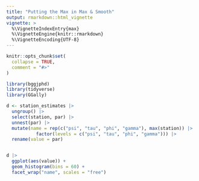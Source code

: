 ```yaml
---
title: "Putting the Max in Max & Smooth"
output: rmarkdown::html_vignette
vignette: >
  %\VignetteIndexEntry{max}
  %\VignetteEngine{knitr::rmarkdown}
  %\VignetteEncoding{UTF-8}
---
```


```r
knitr::opts_chunk$set(
  collapse = TRUE,
  comment = "#>"
)
```

```r
library(bggjphd)
library(tidyverse)
library(GGally)
```


```r
d <- station_estimates |> 
  ungroup() |> 
  select(station, par) |> 
  unnest(par) |> 
  mutate(name = rep(c("psi", "tau", "phi", "gamma"), max(station)) |> 
           factor(levels = c("psi", "tau", "phi", "gamma"))) |> 
  rename(value = par)


d |> 
  ggplot(aes(value)) +
  geom_histogram(bins = 60) +
  facet_wrap("name", scales = "free")
```

